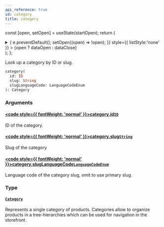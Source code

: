 ```yaml
---
api_reference: true
id: category
title: category
---
```






const [open, setOpen] = useState(startOpen);
return (
<details {...(open ? { open: true } : {})} className="details" style={{ border:'none', boxShadow:'none', background:'var(--ifm-background-color)' }}>
<summary
onClick={(e) => {
e.preventDefault();
setOpen((open) => !open);
}}
style={{ listStyle:'none' }} >
{open ? dataOpen : dataClose}
</summary>
{open && children}
</details>
);
};

Look up a category by ID or slug.

```graphql
category(
  id: ID
  slug: String
  slugLanguageCode: LanguageCodeEnum
): Category
```

### Arguments

#### [<code style={{ fontWeight: 'normal' }}>category.<b>id</b></code>](#)<Bullet />[`ID`](../../../api-reference/miscellaneous/scalars/id.mdx) <Badge class="badge badge--secondary" text="scalar"/> <Badge class="badge badge--secondary" text="miscellaneous"/>

ID of the category.

#### [<code style={{ fontWeight: 'normal' }}>category.<b>slug</b></code>](#)<Bullet />[`String`](../../../api-reference/miscellaneous/scalars/string.mdx) <Badge class="badge badge--secondary" text="scalar"/> <Badge class="badge badge--secondary" text="miscellaneous"/>

Slug of the category

#### [<code style={{ fontWeight: 'normal' }}>category.<b>slugLanguageCode</b></code>](#)<Bullet />[`LanguageCodeEnum`](../../../api-reference/miscellaneous/enums/language-code-enum.mdx) <Badge class="badge badge--secondary" text="enum"/> <Badge class="badge badge--secondary" text="miscellaneous"/>

Language code of the category slug, omit to use primary slug.


<Badge text="Added in Saleor 3.21" class="badge badge--secondary margin-bottom--sm" />


### Type

#### [`Category`](../../../api-reference/products/objects/category.mdx) <Badge class="badge badge--secondary" text="object"/> <Badge class="badge badge--secondary" text="products"/>

Represents a single category of products. Categories allow to organize products in a tree-hierarchies which can be used for navigation in the storefront.
